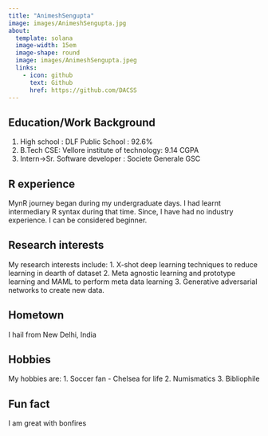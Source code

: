 ```yaml
---
title: "AnimeshSengupta"
image: images/AnimeshSengupta.jpg
about:
  template: solana
  image-width: 15em
  image-shape: round
  image: images/AnimeshSengupta.jpeg
  links:
    - icon: github
      text: Github
      href: https://github.com/DACSS
---
```


## Education/Work Background
1. High school : DLF Public School : 92.6%
2. B.Tech CSE: Vellore institute of technology: 9.14 CGPA
3. Intern->Sr. Software developer : Societe Generale GSC

## R experience
MynR journey began during my undergraduate days. I had learnt intermediary R syntax during that time. Since, I have had no industry experience. I can be considered beginner.

## Research interests
My research interests include:
1. X-shot deep learning techniques to reduce learning in dearth of dataset
2. Meta agnostic learning and prototype learning and MAML to perform meta data learning
3. Generative adversarial networks to create new data.


## Hometown
I hail from New Delhi, India

## Hobbies
My hobbies are:
1. Soccer fan - Chelsea for life
2. Numismatics
3. Bibliophile 

## Fun fact
I am great with bonfires 
